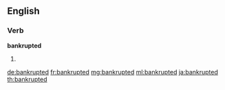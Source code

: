 ==English==

===Verb===
'''bankrupted'''

# {{en-past of|bankrupt}}

[[de:bankrupted]]
[[fr:bankrupted]]
[[mg:bankrupted]]
[[ml:bankrupted]]
[[ja:bankrupted]]
[[th:bankrupted]]